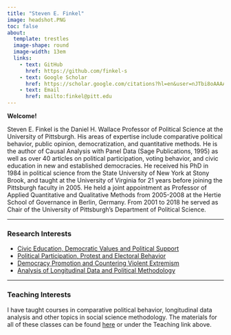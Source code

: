 ```yaml
---
title: "Steven E. Finkel"
image: headshot.PNG
toc: false
about: 
  template: trestles
  image-shape: round
  image-width: 13em
  links:
    - text: GitHub
      href: https://github.com/finkel-s
    - text: Google Scholar
      href: https://scholar.google.com/citations?hl=en&user=nJTbi8oAAAAJ
    - text: Email
      href: mailto:finkel@pitt.edu
---
```


**Welcome!**

::: justify-text
Steven E. Finkel is the Daniel H. Wallace Professor of Political Science at the University of Pittsburgh. His areas of expertise include comparative political behavior, public opinion, democratization, and quantitative methods. He is the author of Causal Analysis with Panel Data (Sage Publications, 1995) as well as over 40 articles on political participation, voting behavior, and civic education in new and established democracies. He received his PhD in 1984 in political science from the State University of New York at Stony Brook, and taught at the University of Virginia for 21 years before joining the Pittsburgh faculty in 2005. He held a joint appointment as Professor of Applied Quantitative and Qualitative Methods from 2005-2008 at the Hertie School of Governance in Berlin, Germany. From 2001 to 2018 he served as Chair of the University of Pittsburgh's Department of Political Science.
:::

------------------------------------------------------------------------

### Research Interests

::: justify-text
- [Civic Education, Democratic Values and Political Support](publications.html#category=Civic%20Education%2C%20Democratic%20Values%20and%20Political%20Support)
- [Political Participation, Protest and Electoral Behavior](publications.html#category=Political%20Participation%2C%20Protest%20and%20Electoral%20Behavior)
- [Democracy Promotion and Countering Violent Extremism](publications.html#category=Democracy%20Promotion%20and%20Countering%20Violent%20Extremism)
- [Analysis of Longitudinal Data and Political Methodology](publications.html#category=Analysis%20of%20Longitudinal%20Data%20and%20Political%20Methodology)
:::

------------------------------------------------------------------------

### Teaching Interests

::: justify-text
I have taught courses in comparative political behavior, longitudinal data analysis and other topics in social science methodology. The materials for all of these classes can be found <a href="https://finkel-s.github.io/teaching.html">here</a> or under the Teaching link above.
::::
